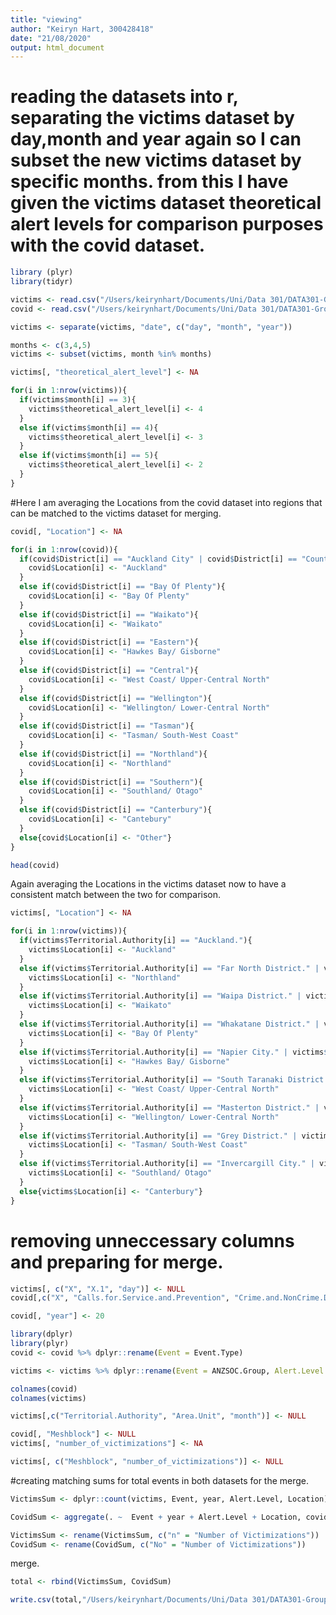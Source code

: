 ---
title: "viewing"
author: "Keiryn Hart, 300428418"
date: "21/08/2020"
output: html_document
---

# reading the datasets into r, separating the victims dataset by day,month and year again so I can subset the new victims dataset by specific months. from this I have given the victims dataset theoretical alert levels for comparison purposes with the covid dataset.
```{r}
library (plyr)
library(tidyr)

victims <- read.csv("/Users/keirynhart/Documents/Uni/Data 301/DATA301-Group-Project/Data/Victimisations_time_and_place (cleaned).csv", header = TRUE)
covid <- read.csv("/Users/keirynhart/Documents/Uni/Data 301/DATA301-Group-Project/Data/Covid calls for service cleaned.csv", header = TRUE)

victims <- separate(victims, "date", c("day", "month", "year"))           

months <- c(3,4,5)
victims <- subset(victims, month %in% months)

victims[, "theoretical_alert_level"] <- NA

for(i in 1:nrow(victims)){
  if(victims$month[i] == 3){
    victims$theoretical_alert_level[i] <- 4
  }
  else if(victims$month[i] == 4){
    victims$theoretical_alert_level[i] <- 3
  }
  else if(victims$month[i] == 5){
    victims$theoretical_alert_level[i] <- 2
  }
}
```

#Here I am averaging the Locations from the covid dataset into regions that can be matched to the victims dataset for merging.
```{r}
covid[, "Location"] <- NA

for(i in 1:nrow(covid)){
  if(covid$District[i] == "Auckland City" | covid$District[i] == "Counties/Manukau" | covid$District[i] == "Waitemata"){
    covid$Location[i] <- "Auckland"
  }
  else if(covid$District[i] == "Bay Of Plenty"){
    covid$Location[i] <- "Bay Of Plenty"
  }
  else if(covid$District[i] == "Waikato"){
    covid$Location[i] <- "Waikato"
  }
  else if(covid$District[i] == "Eastern"){
    covid$Location[i] <- "Hawkes Bay/ Gisborne"
  }
  else if(covid$District[i] == "Central"){
    covid$Location[i] <- "West Coast/ Upper-Central North"
  }
  else if(covid$District[i] == "Wellington"){
    covid$Location[i] <- "Wellington/ Lower-Central North"
  }
  else if(covid$District[i] == "Tasman"){
    covid$Location[i] <- "Tasman/ South-West Coast"
  }
  else if(covid$District[i] == "Northland"){
    covid$Location[i] <- "Northland"
  }
  else if(covid$District[i] == "Southern"){
    covid$Location[i] <- "Southland/ Otago"
  }
  else if(covid$District[i] == "Canterbury"){
    covid$Location[i] <- "Cantebury"
  }
  else{covid$Location[i] <- "Other"}
}

head(covid)
```

Again averaging the Locations in the victims dataset now to have a consistent match between the two for comparison.
```{r}
victims[, "Location"] <- NA

for(i in 1:nrow(victims)){
  if(victims$Territorial.Authority[i] == "Auckland."){
    victims$Location[i] <- "Auckland"
  }
  else if(victims$Territorial.Authority[i] == "Far North District." | victims$Territorial.Authority[i] == "Whangarei District." | victims$Territorial.Authority[i] == "Kaipara District."){
    victims$Location[i] <- "Northland"
  }
  else if(victims$Territorial.Authority[i] == "Waipa District." | victims$Territorial.Authority[i] == "Hamilton City." | victims$Territorial.Authority[i] == "Taupo District." | victims$Territorial.Authority[i] == "Hauraki District." | victims$Territorial.Authority[i] == "Otorohanga District." | victims$Territorial.Authority[i] == "South Waikato District." | victims$Territorial.Authority[i] == "Thames-Coromandel District." | victims$Territorial.Authority[i] == "Waitomo District." | victims$Territorial.Authority[i] == "Waikato District." | victims$Territorial.Authority[i] == "Matamata-Piako District."){
    victims$Location[i] <- "Waikato"
  }
  else if(victims$Territorial.Authority[i] == "Whakatane District." | victims$Territorial.Authority[i] == "Opotiki District." | victims$Territorial.Authority[i] == "Kawerau District." | victims$Territorial.Authority[i] == "Tauranga City." | victims$Territorial.Authority[i] == "Rotorua District." | victims$Territorial.Authority[i] == "Western Bay of Plenty District."){
    victims$Location[i] <- "Bay Of Plenty"
  }
  else if(victims$Territorial.Authority[i] == "Napier City." | victims$Territorial.Authority[i] == "Central Hawke's Bay District." | victims$Territorial.Authority[i] == "Hastings District." | victims$Territorial.Authority[i] == "Gisborne District." | victims$Territorial.Authority[i] == "Wairoa District."){
    victims$Location[i] <- "Hawkes Bay/ Gisborne"
  }
  else if(victims$Territorial.Authority[i] == "South Taranaki District." | victims$Territorial.Authority[i] == "Stratford District." | victims$Territorial.Authority[i] == "Ruapehu District." | victims$Territorial.Authority[i] == "Rangitikei District." | victims$Territorial.Authority[i] == "New Plymouth District." | victims$Territorial.Authority[i] == "Manawatu District." | victims$Territorial.Authority[i] == "Wanganui District." | victims$Territorial.Authority[i] == "Palmerston North City."){
    victims$Location[i] <- "West Coast/ Upper-Central North"
  }
  else if(victims$Territorial.Authority[i] == "Masterton District." | victims$Territorial.Authority[i] == "South Wairarapa District." | victims$Territorial.Authority[i] == "Lower Hutt City." | victims$Territorial.Authority[i] == "Porirua City." | victims$Territorial.Authority[i] == "Kapiti Coast District." | victims$Territorial.Authority[i] == "Horowhenua District." | victims$Territorial.Authority[i] == "Wellington City."  | victims$Territorial.Authority[i] == "Tararua District." | victims$Territorial.Authority[i] == "Carterton District." | victims$Territorial.Authority[i] == "Upper Hutt City."){
    victims$Location[i] <- "Wellington/ Lower-Central North"
  }
  else if(victims$Territorial.Authority[i] == "Grey District." | victims$Territorial.Authority[i] == "Buller District." | victims$Territorial.Authority[i] == "Tasman District." | victims$Territorial.Authority[i] == "Marlborough District." | victims$Territorial.Authority[i] == "Westland District." | victims$Territorial.Authority[i] == "Nelson City."){
    victims$Location[i] <- "Tasman/ South-West Coast"
  }
  else if(victims$Territorial.Authority[i] == "Invercargill City." | victims$Territorial.Authority[i] == "Queenstown-Lakes District." | victims$Territorial.Authority[i] == "Southland District." | victims$Territorial.Authority[i] == "Central Otago District." | victims$Territorial.Authority[i] == "Gore District." | victims$Territorial.Authority[i] == "Clutha District." | victims$Territorial.Authority[i] == "Dunedin City."){
    victims$Location[i] <- "Southland/ Otago"
  }
  else{victims$Location[i] <- "Canterbury"}
}
```


# removing unneccessary columns and preparing for merge.
```{r}
victims[, c("X", "X.1", "day")] <- NULL 
covid[,c("X", "Calls.for.Service.and.Prevention", "Crime.and.NonCrime.Demand", "Event.Category", "District")] <- NULL

covid[, "year"] <- 20

library(dplyr)
library(plyr)
covid <- covid %>% dplyr::rename(Event = Event.Type)

victims <- victims %>% dplyr::rename(Event = ANZSOC.Group, Alert.Level = theoretical_alert_level)

colnames(covid)
colnames(victims)

victims[,c("Territorial.Authority", "Area.Unit", "month")] <- NULL

covid[, "Meshblock"] <- NULL
victims[, "number_of_victimizations"] <- NA

victims[, c("Meshblock", "number_of_victimizations")] <- NULL

```

#creating matching sums for total events in both datasets for the merge.
```{r}
VictimsSum <- dplyr::count(victims, Event, year, Alert.Level, Location) %>% ungroup()

CovidSum <- aggregate(. ~  Event + year + Alert.Level + Location, covid, sum)

VictimsSum <- rename(VictimsSum, c("n" = "Number of Victimizations"))
CovidSum <- rename(CovidSum, c("No" = "Number of Victimizations"))
```

merge.
```{r}
total <- rbind(VictimsSum, CovidSum)

write.csv(total,"/Users/keirynhart/Documents/Uni/Data 301/DATA301-Group-Project/Data/merged data (Final).csv")
```
